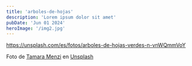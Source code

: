 ```yaml
---
title: 'arboles-de-hojas'
description: 'Lorem ipsum dolor sit amet'
pubDate: 'Jun 01 2024'
heroImage: '/img2.jpg'
---
```


https://unsplash.com/es/fotos/arboles-de-hojas-verdes-n-vnWQmmVoY


Foto de <a href="https://unsplash.com/es/@itstamaramenzi?utm_content=creditCopyText&utm_medium=referral&utm_source=unsplash">Tamara Menzi</a> en <a href="https://unsplash.com/es/fotos/arboles-de-hojas-verdes-n-vnWQmmVoY?utm_content=creditCopyText&utm_medium=referral&utm_source=unsplash">Unsplash</a>
      